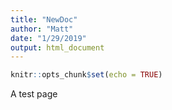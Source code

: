 ```yaml
---
title: "NewDoc"
author: "Matt"
date: "1/29/2019"
output: html_document
---
```


```r
knitr::opts_chunk$set(echo = TRUE)
```

A test page
